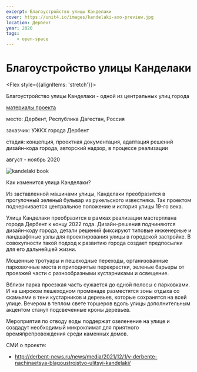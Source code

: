 ```yaml
---
excerpt: Благоустройство улицы Канделаки
cover: https://unit4.io/images/kandelaki-axo-preview.jpg
location: Дербент
year: 2020
tags:
    - open-space
---
```


# Благоустройство улицы Канделаки

<Flex style={{alignItems: 'stretch'}}>
<Flex col>

Благоустройство улицы Канделаки - одной из центральных улиц города

<p style={{flex: '0 1 auto'}}>

[материалы проекта](https://makederbent.ru/kandelaki)
</p>
</Flex>

<div>
<p><BlackHighlight>место:</BlackHighlight> Дербент, Республика Дагестан, Россия</p>

<p><BlackHighlight>заказчик:</BlackHighlight> УЖКХ города Дербент</p>

<p><BlackHighlight>стадия:</BlackHighlight> концепция, проектная документация, адаптация решений дизайн-кода города, авторский надзор, в процессе реализации</p>

август - ноябрь 2020
</div>
</Flex>

<Flex>
<Image src='/images/Kandelaki-preview.jpg' width={1920} height={1822} alt='kandelaki book' />

<div>

Как изменится улица Канделаки?

Из заставленной машинами улицы, Канделаки преобразится в прогулочный зеленый бульвар из рукельского известняка. Так проектом подчеркивается центральное положение и история улицы 19-го века.
</div>
</Flex>

Улица Канделаки преобразится в рамках реализации мастерплана города Дербент к концу 2022 года. Дизайн-решения подчиняются дизайн-коду города, детали решений фиксируют
типовые инженерные и ландшафтные узлы для проектирования улицы в городской застройке. В совокупности такой подход к развитию города создает предпосылки для его дальнейшей жизни.

<BeforeAfter
    sliderPositionPercentage={.33}
    before='/images/Kandelaki-2.jpg'
    after='/images/Kandelaki-1.jpg'
/>

Мощенные тротуары и пешеходные переходы, организованные парковочные места и приподнятые перекрестки, зеленые барьеры от проезжей части с разнообразными кустарниками и освещение.

Вблизи парка проезжая часть сужается до одной полосы с парковками. И на широком пешеходном променаде разместятся зоны отдыха со скамьями в тени кустарников и деревьев, которые сохранятся на всей улице. Вечером в теплом свете торшеров вдоль улицы дополнительным акцентом станут подсвеченные кроны деревьев.

Мероприятия по отводу воды поддержат озеленение на улице и создадут необходимый микроклимат для приятного времяпрепровождения среди каменных домов.

<BeforeAfter
    sliderPositionPercentage={.33}
    before='/images/Kandelaki-4.jpg'
    after='/images/Kandelaki-3.jpg'
/>


СМИ о проекте: 
- http://derbent-news.ru/news/media/2021/12/1/v-derbente-nachinaetsya-blagoustrojstvo-ulitsyi-kandelaki/
